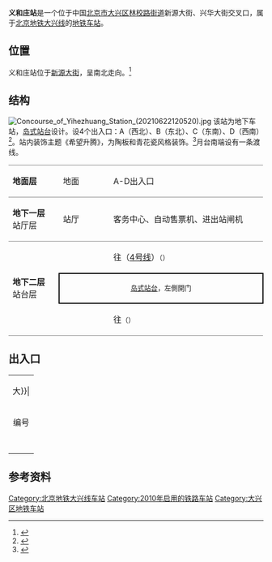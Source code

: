 {{NoteTA|G1=Railway}}
{{Infobox station
|name = 义和庄
|eng_name = Yihezhuang
|linecolour = {{北京地铁颜色|大}}
|image = Platform of Yihezhuang Station (20210618145341).jpg
|caption = 义和庄站站台
|other_name = 
|country = {{PRC}}
|borough = [[北京市|北京市]][[大兴区|大兴区]][[林校路街道|林校路街道]]
|address = 新源大街、兴华大街交叉口
|coordinates = {{coord|39|42|38.89|N|116|18|46.96|E|type:railwaystation|display=inline,title}}
|elevation = 
|operator = [[京港地铁|北京京港地铁有限公司]]
|lines = {{北京地铁线路名|大|SL}}
|distance = 
|platform = 1座[[岛式站台|岛式站台]]
|tracks = 2条
|bus_routes = 
|bus_stands = 
|connections = 公交站：地铁义和庄站
|structure = 地下车站
|hall = 整体式站厅
|depth = 
|levels = 
|interchange = 
|exits = 4個
|lift = 
|escalator = 
|architect = 
|architectural_style = 
|colour = 灰色、蓝色
|type = 
|status = 运营中
|code = 
|zone = 
|classification = 
|website = 
|built = 
|opened = 2010年12月30日
|pass_year = 
|passengers = 
|pass_system = 
|pass_rank = 
|mpassengers = 
|trains = 
|station_hours = 
|hours = 
|first = {{北京地铁线路名|大|S}}
:往{{北京地铁起讫站|4|L}}：05:10
:往{{北京地铁起讫站|大兴|R}}：06:15
|last = {{北京地铁线路名|大|S}}
:往{{北京地铁起讫站|4|L}}：22:50
:往{{北京地铁起讫站|大兴|R}}：23:52
|adjacent = {{Adjacent stations|system=北京地铁|line=大|left=黄村火车站|right=生物医药基地|note-left=2.035km|note-mid=距离[[公益西桥站|公益西桥]]17.370km|note-right=2.918km}}
|other_services = 
|route_map = {{Routemap|inline=yes|map=
utSTRf\utSTRg~~ ~~{{rmr|Licon=U|{{stl|北京地铁|黄村火车站}}}}
utSTR+BSl\utSTR+BSr
utSTR+BSl\utSTR+BSr
utSTR+tc2\utABZg3
utABZg+1\utSTR+tc4
utSTRf\utSTRg~~ ~~{{rmr|Licon=D|{{stl|北京地铁|生物医药基地}}}}
}}
}}
'''义和庄站'''是一个位于中国[[北京市|北京市]][[大兴区|大兴区]][[林校路街道|林校路街道]]新源大街、兴华大街交叉口，属于[[北京地铁|北京地铁]][[北京地铁大兴线|大兴线]]的[[地铁车站|地铁车站]]。

== 位置 ==
义和庄站位于[[新源大街|新源大街]]，呈南北走向。<ref>{{cite web|url=http://www.bjghw.gov.cn/web/static/articles/catalog_14300/article_ff80808123fa497b0124529f19b30013/ff80808123fa497b0124529f19b30013.html|title=轨道交通大兴线规划方案公告|publisher=[[北京市规划委员会|北京市规划委员会]]|date=2009-10-14|accessdate=2010-11-27|archive-url=https://web.archive.org/web/20101227061642/http://www.bjghw.gov.cn/web/static/articles/catalog_14300/article_ff80808123fa497b0124529f19b30013/ff80808123fa497b0124529f19b30013.html|archive-date=2010-12-27|dead-url=yes}}</ref>

== 结构 ==
[[File:Concourse_of_Yihezhuang_Station_(20210622120520).jpg|thumb]]
该站为地下车站，[[岛式站台|岛式站台]]设计。设4个出入口：A（西北）、B（东北）、C（东南）、D（西南）<ref>{{cite web|url=http://www.mtr.bj.cn/services/peripheral.htm|title=车站周边信息|publisher=[[北京京港地铁有限公司|北京京港地铁有限公司]]|accessdate=2010-12-18|archive-date=2010-06-16|archive-url=https://web.archive.org/web/20100616155157/http://www.mtr.bj.cn/services/peripheral.htm|dead-url=no}}</ref>。站内装饰主题《希望升腾》，为陶板和青花瓷风格装饰。<ref>{{cite web|url=http://zw.bjjtw.gov.cn/jtzw/dtxx/201010/t20101029_38915.htm|title=走近轨道交通大兴线|date=2010-10-29|accessdate=2010-11-27|publisher=[[北京市交通委员会|北京市交通委员会]]}}{{dead link|date=2017年11月 |bot=InternetArchiveBot |fix-attempted=yes }}</ref>月台南端设有一条渡线。
{|cellspacing=0 cellpadding=3
|style="border-top:solid 1px gray;border-bottom:solid 1px gray;" width=100|'''地面层'''
|style="border-top:solid 1px gray;border-bottom:solid 1px gray;" width=100|地面
|style="border-top:solid 1px gray;border-bottom:solid 1px gray;" width=350|A-D出入口
|-
|style="border-bottom:solid 1px gray;"|'''地下一层'''<br />站厅层
|style="border-bottom:solid 1px gray;"|站厅
|style="border-bottom:solid 1px gray;"|客务中心、自动售票机、进出站闸机
|-
|style="border-bottom:solid 1px gray;" rowspan=3|'''地下二层'''<br />站台层
|{{arrow|L}}
|{{北京地铁线路名|大|c}}往{{站|安河桥北}}（[[北京地铁4号线|4号线]]）<small>（{{站|黄村火车站|黄村火车站|地铁}}）</small>
|-
|style="border-right:solid 2px black;border-left:solid 2px black;border-top:solid 2px black;border-bottom:solid 2px black;" colspan=2|<center><small>[[岛式站台|岛式站台]]，左側開门</small></center>
|-
|style="border-bottom:solid 1px gray;"|{{arrow|R}}
|style="border-bottom:solid 1px gray;"|{{北京地铁线路名|大|c}}往{{站|天宫院}}<small>（{{站|生物医药基地}}）</small>
|}

== 出入口 ==
{| class="wikitable"
| colspan="5" align="center" bgcolor={{北京地铁颜色|大}}|
|-
! 编号
! 指示
! 建议前往的目的地
! 图片
! 无障碍设施
|-
|{{港鐵出口|A}}
|新源大街，兴华大街
|
|[[File:Exit_A_of_Yihezhuang_Station_(20210622121123).jpg|150px]]
|{{n/a}}
|-
|{{港鐵出口|B|附=升}}
|新源大街，兴华大街
|
|[[File:Exit_B_of_Yihezhuang_Station_(20210622120940).jpg|150px]]
|[[File:Exit_B_lift_of_Yihezhuang_Station_(20210622120928).jpg|150px]]
|-
|{{港鐵出口|C}}
|新源大街，兴华大街
|
|[[File:Exit_C_of_Yihezhuang_Station_(20210622120652).jpg|150px]]
|{{n/a}}
|-
|{{港鐵出口|D}}
|新源大街，兴华大街
|
|[[File:Exit_D_of_Yihezhuang_Station_(20210622120356).jpg|150px]]
|{{n/a}}
|-
| bgcolor="#EEEEEE" colspan=5 | {{港鐵出口|註=升}}
|}

== 参考资料 ==
{{Commonscat|Yihezhuang station}}
{{reflist}}

{{北京地铁大兴线}}

[[Category:北京地铁大兴线车站|Category:北京地铁大兴线车站]]
[[Category:2010年启用的铁路车站|Category:2010年启用的铁路车站]]
[[Category:大兴区地铁车站|Category:大兴区地铁车站]]